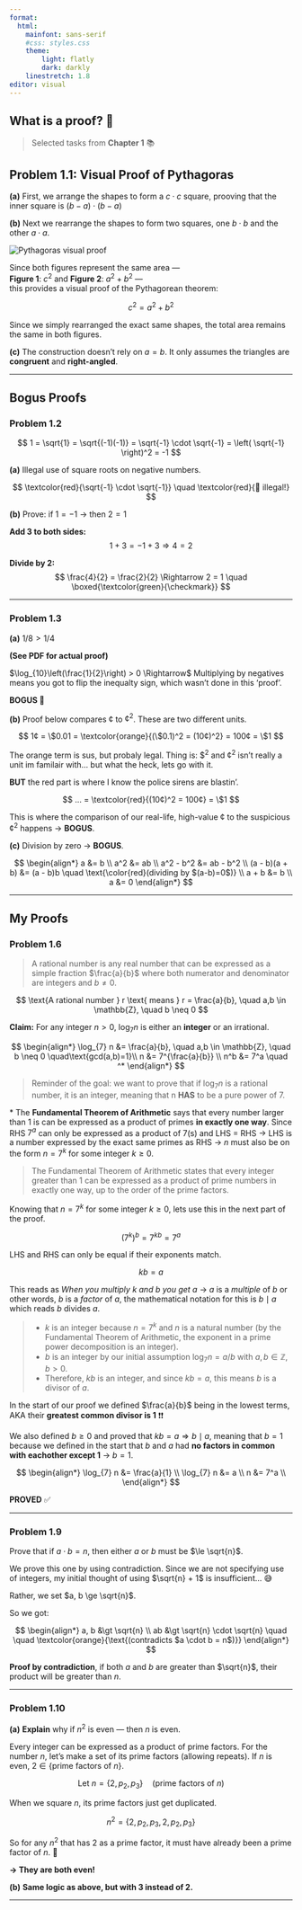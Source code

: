 ```yaml
---
format: 
  html:
    mainfont: sans-serif
    #css: styles.css
    theme:
        light: flatly
        dark: darkly
    linestretch: 1.8
editor: visual
---
```


<div class="container">

# What is a proof? 🔎

> Selected tasks from **Chapter 1** 📚

## Problem 1.1: Visual Proof of Pythagoras

**(a)** First, we arrange the shapes to form a $c \cdot c$ square, prooving that the inner square is $(b - a) \cdot (b - a)$

**(b)** Next we rearrange the shapes to form two squares, one  $b \cdot b$ and the other $a \cdot a$.

<div class="text-center my-4">
  <img src="images/01-pythagoras-proof.png" class="img fluid" alt="Pythagoras visual proof" />
</div>

Since both figures represent the same area —  
**Figure 1**: $c^2$ and **Figure 2**: $a^2 + b^2$ —  
this provides a visual proof of the Pythagorean theorem:

$$
c^2 = a^2 + b^2
$$

::: {.callout-note}
Since we simply rearranged the exact same shapes, the total area remains the same in both figures.
:::

**(c)** The construction doesn’t rely on $a = b$. It only assumes the triangles are **congruent** and **right-angled**.

---

## Bogus Proofs

### Problem 1.2

$$
1 = \sqrt{1}  
= \sqrt{(-1)(-1)}  
= \sqrt{-1} \cdot \sqrt{-1}  
= \left( \sqrt{-1} \right)^2  
= -1
$$

**(a)** Illegal use of square roots on negative numbers.

$$
\textcolor{red}{\sqrt{-1} \cdot \sqrt{-1}} \quad \textcolor{red}{🚨 illegal!}
$$

**(b)** Prove: if $1 = -1$ → then $2 = 1$

**Add 3 to both sides:**  
$$
1 + 3 = -1 + 3 \Rightarrow 4 = 2
$$

**Divide by 2:**  
$$
\frac{4}{2} = \frac{2}{2} \Rightarrow 2 = 1 \quad \boxed{\textcolor{green}{\checkmark}}
$$

---

### Problem 1.3

**(a)** $1/8 > 1/4$

**(See PDF for actual proof) **

$\log_{10}\left(\frac{1}{2}\right) > 0 \Rightarrow$ Multiplying by negatives means you got to flip the inequalty sign, which wasn't done in this 'proof'. 

**BOGUS 🚨**

**(b)** Proof below compares $¢$ to $¢^2$. These are two different units.

$$
1¢ = \$0.01 = \textcolor{orange}{(\$0.1)^2 = (10¢)^2} = 100¢ = \$1
$$

The orange term is sus, but probaly legal. Thing is: $$^2$ and $¢^2$ isn't really a unit im familair with... but what the heck, lets go with it. 

**BUT** the red part is where I know the police sirens are blastin'.

$$
... = \textcolor{red}{(10¢)^2 = 100¢} = \$1 
$$

This is where the comparison of our real-life, high-value $¢$ to the suspicious $¢^2$ happens &rarr; **BOGUS**.

**(c)** Division by zero &rarr; **BOGUS**.

$$
\begin{align*}
a &= b \\
a^2 &= ab \\
a^2 - b^2 &= ab - b^2 \\
(a - b)(a + b) &= (a - b)b 
\quad \text{\color{red}(dividing by $(a-b)=0$)} \\
a + b &= b \\
a &= 0
\end{align*}
$$

---

## My Proofs

### Problem 1.6

> A rational number is any real number that can be expressed as a simple fraction $\frac{a}{b}$ where both numerator and denominator are integers and $b \neq 0$.

$$
\text{A rational number } r \text{ means } r = \frac{a}{b}, \quad a,b \in \mathbb{Z}, \quad b \neq 0
$$

**Claim:** For any integer $n > 0$, $\log_{7} n$ is either an **integer** or an irrational. 

$$
\begin{align*}
\log_{7} n &= \frac{a}{b}, \quad a,b \in \mathbb{Z}, \quad b \neq 0 \quad\text{gcd(a,b)=1}\\
n &= 7^{\frac{a}{b}} \\
n^b &= 7^a \quad ^*
\end{align*}  
$$

>Reminder of the goal: we want to prove that if $\log_{7} n$ is a rational number, it is an integer, meaning that n **HAS** to be a pure power of 7. 

\* The **Fundamental Theorem of Arithmetic** says that every number larger than 1 is can be expressed as a product of primes **in exactly one way**. Since RHS $7^a$ can only be expressed as a product of 7(s) and LHS = RHS  &rarr; LHS is a number expressed by the exact same primes as RHS &rarr; $n$ must also be on the form $n = 7^k$ for some integer $k \ge 0$. 

>The Fundamental Theorem of Arithmetic states that every integer greater than 1 can be expressed as a product of prime numbers in exactly one way, up to the order of the prime factors.

Knowing that $n = 7^k$ for some integer $k \ge 0$, lets use this in the next part of the proof.

$$
(7^k)^b = 7^{kb} = 7^a
$$

LHS and RHS can only be equal if their exponents match.

$$
kb = a
$$

This reads as *When you multiply $k$ and $b$ you get $a$* &rarr; $a$ is a *multiple* of $b$ or other words, $b$ is a *factor* of $a$, the mathematical notation for this is $b \mid a$ which reads $b$ divides $a$.

>* $k$ is an integer because $n = 7^k$ and $n$ is a natural number (by the Fundamental Theorem of Arithmetic, the exponent in a prime power decomposition is an integer).
* $b$ is an integer by our initial assumption $\log_7 n = a/b$ with $a,b \in \mathbb{Z}$, $b>0$.
* Therefore, $k b$ is an integer, and since $k b = a$, this means $b$ is a divisor of $a$.

In the start of our proof we defined $\frac{a}{b}$ being in the lowest terms, AKA their **greatest common divisor is 1** ❗❗

We also defined $b \ge 0$ and proved that $kb = a \Rightarrow b \mid a$, meaning that $b = 1$ because we defined in the start that $b$ and $a$ had **no factors in common with eachother except $1$** &rarr; $b = 1$.

$$
\begin{align*}
\log_{7} n &= \frac{a}{1} \\
\log_{7} n &= a \\
n &= 7^a \\
\end{align*}  
$$

**PROVED** ✅

---

### Problem 1.9

Prove that if $a \cdot b = n$, then either $a$ or $b$ must be $\le \sqrt{n}$.

We prove this one by using contradiction. Since we are not specifying use of integers, my initial thought of using $\sqrt{n} + 1$ is insufficient... 😅

Rather, we set $a, b \ge \sqrt{n}$.

So we got:

$$
\begin{align*}
a, b &\gt \sqrt{n} \\
ab &\gt \sqrt{n} \cdot \sqrt{n} \quad \quad \textcolor{orange}{\text{(contradicts $a \cdot b = n$)}}
\end{align*}
$$

**Proof by contradiction**, if both $a$ and $b$ are greater than $\sqrt{n}$, their product will be greater than $n$.

---

### Problem 1.10

**(a)** **Explain** why if $n^2$ is even --- then $n$ is even.

Every integer can be expressed as a product of prime factors. For the number $n$, let's make a set of its prime factors (allowing repeats).
If $n$ is even, $2 \in \{\text{prime factors of } n\}$.

$$
\text{Let } n = \{ 2, p_2, p_3 \} \quad\text{(prime factors of $n$)}
$$

When we square $n$, its prime factors just get duplicated.

$$
n^2 = \{ 2, p_2, p_3, 2, p_2, p_3 \}
$$

So for any $n^2$ that has $2$ as a prime factor, it must have already been a prime factor of $n$. 🔢

**&rarr; They are both even!**

**(b)** **Same logic as above, but with 3 instead of 2.**

---

</div>


